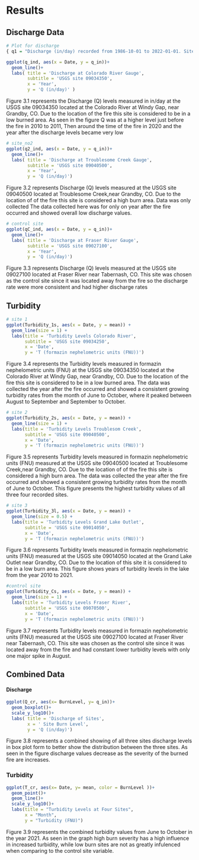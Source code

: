 
# Results

## Discharge Data

```r

# Plot for discharge 
{ q1 = "Discharge (in/day) recorded from 1986-10-01 to 2022-01-01. Site is low burned and located near Grandby, CO."}

ggplot(q_ind, aes(x = Date, y = q_in))+
  geom_line()+
  labs( title = 'Discharge at Colorado River Gauge',
        subtitle = 'USGS site 09034350',
        x = 'Year',
        y = 'Q (in/day)' )
```
Figure 3.1 represents the Discharge (Q) levels measured in in/day at the USGS site 09034350 located at the Colorado River at Windy Gap, near Grandby, CO. Due to the location of the fire this site is considered to be in a low burned area. As seen in the figure Q was at a higher level just before the fire in 2010 to 2011, Then around the time of the fire in 2020 and the year after the discharge levels became very low   
```r
# site_no2
ggplot(q2_ind, aes(x = Date, y = q_in))+
  geom_line()+
  labs( title = 'Discharge at Troublesome Creek Gauge',
        subtitle = 'USGS site 09040500',
        x = 'Year',
        y = 'Q (in/day)')
```
Figure 3.2 represents Discharge (Q) levels measured at the USGS site 09040500 located at Troublesome Creek,near Grandby, CO. Due to the location of of the fire this site is considered a high burn area. Data was only collected The data collected here was for only on year after the fire occurred and showed overall low discharge values. 

```r
# control site
ggplot(qC_ind, aes(x = Date, y = q_in))+
  geom_line()+
  labs( title = 'Discharge at Fraser River Gauge',
        subtitle = 'USGS site 09027100',
        x = 'Year',
        y = 'Q (in/day)')
```
Figure 3.3 represents Discharge (Q) levels measured at the USGS site 09027100 located at Fraser River near Tabernash, CO. This site was chosen as the control site since it was located away from the fire so the discharge rate were more consistent and had higher discharge rates  

## Turbidity

```r
# site 1
ggplot(Turbidity_1s, aes(x = Date, y = mean)) + 
  geom_line(size = 1) + 
  labs(title = 'Turbidity Levels Colorado River',
       subtitle = 'USGS site 09034250',
       x = 'Date',
       y = 'T (formazin nephelometric units (FNU))')
```
Figure 3.4 represents the Turbidity levels measured in formazin nephelometric units (FNU) at the USGS site 09034350 located at the Colorado River at Windy Gap, near Grandby, CO. Due to the location of the fire this site is considered to be in a low burned area. The data was collected the year after the fire occurred and showed a consistent growing turbidity rates from the month of June to October, where it peaked between August to September and September to October.  

```r
# site 2
ggplot(Turbidity_2s, aes(x = Date, y = mean)) + 
  geom_line(size = 1) + 
  labs(title = 'Turbidity Levels Troublesom Creek',
       subtitle = 'USGS site 09040500',
       x = 'Date',
       y = 'T (formazin nephelometric units (FNU))')
```
Figure 3.5 represents Turbidity levels measured in formazin nephelometric units (FNU) measured at the USGS site 09040500 located at Troublesome Creek,near Grandby, CO. Due to the location of of the fire this site is considered a high burn area. The data was collected the year after the fire occurred and showed a consistent growing turbidity rates from the month of June to October. This figure presents the highest turbidity values of all three four recorded sites.

```r
# site 3
ggplot(Turbidity_3l, aes(x = Date, y = mean)) + 
  geom_line(size = 0.5) + 
  labs(title = 'Turbidity Levels Grand Lake Outlet',
       subtitle = 'USGS site 09014050',
       x = 'Date',
       y = 'T (formazin nephelometric units (FNU))')
```
Figure 3.6 represents  Turbidity levels measured in formazin nephelometric units (FNU) measured at the USGS site 09014050 located at the Grand Lake Outlet near Grandby, CO. Due to the location of this site it is considered to be in a low burn area. This figure shows years of turbidity levels in the lake from the year 2010 to 2021.

```r
#control site
ggplot(Turbidity_Cs, aes(x = Date, y = mean)) + 
  geom_line(size = 1) + 
  labs(title = 'Turbidity Levels Fraser River',
       subtitle = 'USGS site 09070500',
       x = 'Date',
       y = 'T (formazin nephelometric units (FNU))')
```
Figure 3.7 represents  Turbidity levels measured in formazin nephelometric units (FNU) measured at the USGS site 09027100 located at Fraser River near Tabernash, CO. This site was chosen as the control site since it was located away from the fire and had constant lower turbidity levels with only one major spike in August.

## Combined Data

#### Discharge

```r
ggplot(Q_cr, aes(x= BurnLevel, y= q_in))+
  geom_boxplot()+
  scale_y_log10()+
  labs( title = 'Discharge of Sites',
        x = ' Site Burn Level',
        y = 'Q (in/day)')

```
Figure 3.8 represents a combined showing of all three sites discharge levels in box plot form to better show the distribution between the three sites. As seen in the figure discharge values decrease as the severity of the burned fire are increases. 

### Turbidity

```r

ggplot(T_cr, aes(x= Date, y= mean, color = BurnLevel ))+
  geom_point()+
  geom_line()+
  scale_y_log10()+
  labs(title = "Turbidity Levels at Four Sites",
       x = "Month",
       y = "Turbidity (FNU)")
```
Figure 3.9 represents the combined turbidity values from June to October in the year 2021. As seen in the graph high burn severity has a high influence in increased turbidity, while low burn sites are not as greatly infulenced when comparing to the control site variable. 

